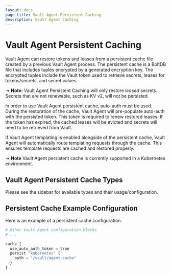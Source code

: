 ```yaml
---
layout: docs
page_title: Vault Agent Persistent Caching
description: Vault Agent Caching
---
```


# Vault Agent Persistent Caching

Vault Agent can restore tokens and leases from a persistent cache file created
by a previous Vault Agent process. The persistent cache is a BoltDB file that
includes tuples encrypted by a generated encryption key. The encrypted tuples
include the Vault token used to retrieve secrets, leases for tokens/secrets, and
secret values.

-> **Note:** Vault Agent Persistent Caching will only restore _leased_
secrets. Secrets that are not renewable, such as KV v2, will not be persisted.

In order to use Vault Agent persistent cache, auto-auth must be used. During the
restoration of the cache, Vault Agent will pre-populate auto-auth with the
persisted token. This token is required to renew restored leases. If the token
has expired, the cached leases will be evicted and secrets will need to be
retrieved from Vault.

If Vault Agent templating is enabled alongside of the persistent cache, Vault
Agent will automatically route templating requests through the cache. This
ensures template requests are cached and restored properly.

-> **Note** Vault Agent persistent cache is currently supported in a Kubernetes
environment.

## Vault Agent Persistent Cache Types

Please see the sidebar for available types and their usage/configuration.

## Persistent Cache Example Configuration

Here is an example of a persistent cache configuration.

```python
# Other Vault Agent configuration blocks
# ...

cache {
  use_auto_auth_token = true
  persist "kubernetes" {
    path = "/vault/agent-cache"
  }
}
```
